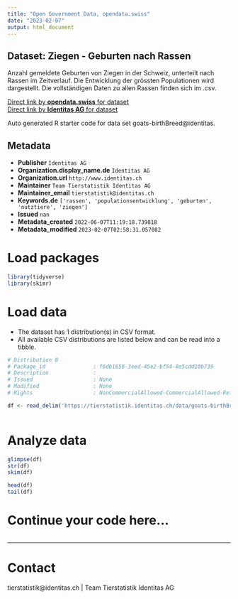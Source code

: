 ```yaml
---
title: "Open Government Data, opendata.swiss"
date: "2023-02-07"
output: html_document
---
```


## Dataset: Ziegen - Geburten nach Rassen

Anzahl gemeldete Geburten von Ziegen in der Schweiz, unterteilt nach Rassen im Zeitverlauf. Die Entwicklung der grössten Populationen wird dargestellt. Die vollständigen Daten zu allen Rassen finden sich im .csv.

[Direct link by **opendata.swiss** for dataset](https://opendata.swiss/de/dataset/ziegen-geburten-nach-rassen)<br>
[Direct link by **Identitas AG** for dataset](https://tierstatistik.identitas.ch/)

Auto generated R starter code for data set goats-birthBreed@identitas.

## Metadata

- **Publisher** `Identitas AG`
- **Organization.display_name.de** `Identitas AG`
- **Organization.url** `http://www.identitas.ch`
- **Maintainer** `Team Tierstatistik Identitas AG`
- **Maintainer_email** `tierstatistik@identitas.ch`
- **Keywords.de** `['rassen', 'populationsentwicklung', 'geburten', 'nutztiere', 'ziegen']`
- **Issued** `nan`
- **Metadata_created** `2022-06-07T11:19:18.739818`
- **Metadata_modified** `2023-02-07T02:58:31.057082`


# Load packages

```r

library(tidyverse)
library(skimr)

```

# Load data

-   The dataset has 1 distribution(s) in CSV format.
-   All available CSV distributions are listed below and can be read into a tibble.

```r

# Distribution 0
# Package_id               : f6db1658-3eed-45e2-bf54-8e5cdd10b739
# Description              : 
# Issued                   : None
# Modified                 : None
# Rights                   : NonCommercialAllowed-CommercialAllowed-ReferenceRequired

df <- read_delim('https://tierstatistik.identitas.ch/data/goats-birthBreed.csv')



```

# Analyze data

```r

glimpse(df)
str(df)
skim(df)

head(df)
tail(df)

```

# Continue your code here...

```r

```

------------------------------------------------------------------------

# Contact

tierstatistik@identitas.ch | Team Tierstatistik Identitas AG
